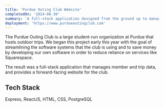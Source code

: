```yaml
---
title: 'Purdue Outing Club Website'
completedOn: '2024-08-30'
summary: 'A full-stack application designed from the ground up to manage Purdue Outing Club trip and member data.'
deployment: 'https://www.purdueoutingclub.com'
---
```


The Purdue Outing Club is a large student-run organization at Purdue that hosts outdoor trips. We began this project
early this year with the goal of streamlining the software systems that the club is using and to save money by
developing our own software in order to reduce reliance on services like Squarespace. 

The result was a full-stack application that manages member and trip data, and provides a forward-facing website for
the club. 

## Tech Stack
Express, ReactJS, HTML, CSS, PostgreSQL